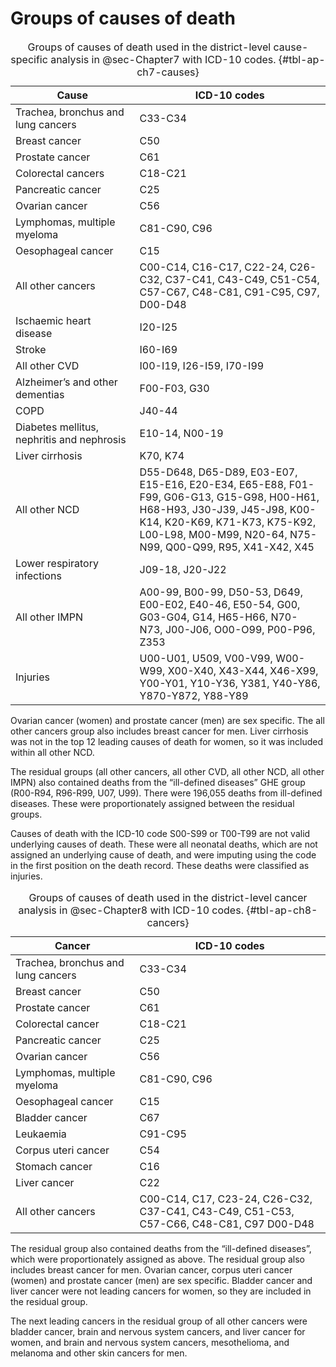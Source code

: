 # Groups of causes of death {#sec-appD}

| Cause                              | ICD-10 codes                                           |
|------------------------------------|--------------------------------------------------------|
| Trachea, bronchus and lung cancers | C33-C34                                                |
| Breast cancer                      | C50                                                    |
| Prostate cancer                    | C61                                                    |
| Colorectal cancers                 | C18-C21                                                |
| Pancreatic cancer                  | C25                                                    |
| Ovarian cancer                     | C56                                                    |
| Lymphomas, multiple myeloma        | C81-C90, C96                                           |
| Oesophageal cancer                 | C15                                                    |
| All other cancers                  | C00-C14, C16-C17, C22-24, C26-C32, C37-C41, C43-C49, C51-C54, C57-C67, C48-C81, C91-C95, C97, D00-D48 |
| Ischaemic heart disease            | I20-I25                                                |
| Stroke                             | I60-I69                                                |
| All other CVD                      | I00-I19, I26-I59, I70-I99                              |
| Alzheimer's and other dementias    | F00-F03, G30                                           |
| COPD                               | J40-44                                                 |
| Diabetes mellitus, nephritis and nephrosis | E10-14, N00-19                                 |
| Liver cirrhosis                    | K70, K74                                               |
| All other NCD                      | D55-D648, D65-D89, E03-E07, E15-E16, E20-E34, E65-E88, F01-F99, G06-G13, G15-G98, H00-H61, H68-H93, J30-J39, J45-J98, K00-K14, K20-K69, K71-K73, K75-K92, L00-L98, M00-M99, N20-64, N75-N99, Q00-Q99, R95, X41-X42, X45 |
| Lower respiratory infections       | J09-18, J20-J22                                        |
| All other IMPN                     | A00-99, B00-99, D50-53, D649, E00-E02, E40-46, E50-54, G00, G03-G04, G14, H65-H66, N70-N73, J00-J06, O00-O99, P00-P96, Z353 |
| Injuries                           | U00-U01, U509, V00-V99, W00-W99, X00-X40, X43-X44, X46-X99, Y00-Y01, Y10-Y36, Y381, Y40-Y86, Y870-Y872, Y88-Y89 |

: Groups of causes of death used in the district-level cause-specific analysis in @sec-Chapter7 with ICD-10 codes. {#tbl-ap-ch7-causes}

Ovarian cancer (women) and prostate cancer (men) are sex specific.
The all other cancers group also includes breast cancer for men.
Liver cirrhosis was not in the top 12 leading causes of death for women, so it was included within all other NCD.

The residual groups (all other cancers, all other CVD, all other NCD, all other IMPN) also contained deaths from the "ill-defined diseases" GHE group (R00-R94, R96-R99, U07, U99).
There were 196,055 deaths from ill-defined diseases.
These were proportionately assigned between the residual groups.

Causes of death with the ICD-10 code S00-S99 or T00-T99 are not valid underlying causes of death.
These were all neonatal deaths, which are not assigned an underlying cause of death, and were imputing using the code in the first position on the death record.
These deaths were classified as injuries.

| Cancer                             | ICD-10 codes                                           |
|------------------------------------|--------------------------------------------------------|
| Trachea, bronchus and lung cancers | C33-C34                                                |
| Breast cancer                      | C50                                                    |
| Prostate cancer                    | C61                                                    |
| Colorectal cancer                  | C18-C21                                                |
| Pancreatic cancer                  | C25                                                    |
| Ovarian cancer                     | C56                                                    |
| Lymphomas, multiple myeloma        | C81-C90, C96                                           |
| Oesophageal cancer                 | C15                                                    |
| Bladder cancer                     | C67                                                    |
| Leukaemia                          | C91-C95                                                |
| Corpus uteri cancer                | C54                                                    |
| Stomach cancer                     | C16                                                    |
| Liver cancer                       | C22                                                    |
| All other cancers                  | C00-C14, C17, C23-24, C26-C32, C37-C41, C43-C49, C51-C53, C57-C66, C48-C81, C97 D00-D48 |

: Groups of causes of death used in the district-level cancer analysis in @sec-Chapter8 with ICD-10 codes. {#tbl-ap-ch8-cancers}

The residual group also contained deaths from the "ill-defined diseases", which were proportionately assigned as above.
The residual group also includes breast cancer for men.
Ovarian cancer, corpus uteri cancer (women) and prostate cancer (men) are sex specific.
Bladder cancer and liver cancer were not leading cancers for women, so they are included in the residual group.

The next leading cancers in the residual group of all other cancers were bladder cancer, brain and nervous system cancers, and liver cancer for women, and brain and nervous system cancers, mesothelioma, and melanoma and other skin cancers for men.

